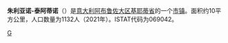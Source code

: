 {{Infobox Settlement
| name = 朱利亚诺-泰阿蒂诺
| native_name = Giuliano Teatino
| native_name_lang = it
| image_skyline = 
| imagesize = 
| image_caption = 
| image_flag = 
| image_shield = 
| pushpin_map = Italy
| pushpin_label_position = bottom
| subdivision_type = 国家
| subdivision_name = {{ITA}}
| subdivision_type1 = [[意大利行政区划|大区]]
| subdivision_name1 = [[阿布鲁佐大区|阿布鲁佐大区]]
| subdivision_type2 = [[意大利行政区划|省]]
| subdivision_name2 =  [[基耶蒂省|基耶蒂省]]
| elevation_m = 270
| elevation_ft = 
| area_total_km2 = 9.89
| population_as_of = 2021年
| population_total = 1132
| population_density_km2 = auto
| timezone = [[CET|CET]]
| utc_offset = +1
| timezone_DST = 
| utc_offset_DST = 
| website =  
}}
'''朱利亚诺-泰阿蒂诺'''（{{lang-it|Giuliano Teatino}}）是[[意大利|意大利]][[阿布鲁佐大区|阿布鲁佐大区]][[基耶蒂省|基耶蒂省]]的一个[[市镇_(意大利)|市镇]]。面积约10平方公里，人口数量为1132人（2021年）。ISTAT代码为069042。

{{基耶蒂省市鎮}}
{{Italy-geo-stub}}

[[Category:基耶蒂省市镇|G]]